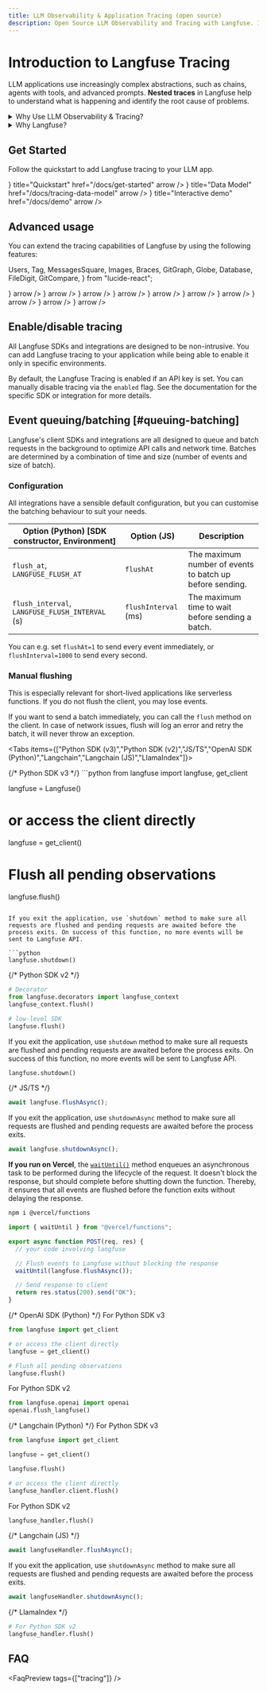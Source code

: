 ```yaml
---
title: LLM Observability & Application Tracing (open source)
description: Open Source LLM Observability and Tracing with Langfuse. Integrates with OpenAI, LlamaIndex, LangChain, Python Decorators and more.
---
```


# Introduction to Langfuse Tracing

LLM applications use increasingly complex abstractions, such as chains, agents with tools, and advanced prompts. **Nested traces** in Langfuse help to understand what is happening and identify the root cause of problems.

<details>
<summary>Why Use LLM Observability & Tracing?</summary>

- **Full context capture:** Track the complete execution flow including API calls, context, prompts, parallelism and more
- **Cost monitoring:** Track model usage and costs across your application
- **Quality insights:** Collect user feedback and identify low-quality outputs
- **Dataset creation:** Build high-quality datasets for fine-tuning and testing
- **Root cause analysis:** Quickly identify and debug issues in complex LLM applications

</details>

<details>
<summary>Why Langfuse?</summary>

- **Open source:** Fully open source with public API for custom integrations
- **Production optimized:** Designed with minimal performance overhead
- **Best-in-class SDKs:** Native SDKs for Python and JavaScript
- **Framework support:** Integrated with popular frameworks like OpenAI SDK, LangChain, and LlamaIndex
- **Multi-modal:** Support for tracing text, images and other modalities
- **Full platform:** Suite of tools for the complete LLM application development lifecycle

</details>


<TracingOverview />

## Get Started

Follow the quickstart to add Langfuse tracing to your LLM app.


<Cards num={3}>
  <Card
    icon={<Rocket size="24" />}
    title="Quickstart"
    href="/docs/get-started"
    arrow
  />
  <Card
    icon={<BookOpen size="24" />}
    title="Data Model"
    href="/docs/tracing-data-model"
    arrow
  />
  <Card
    icon={<Joystick size="24" />}
    title="Interactive demo"
    href="/docs/demo"
    arrow
  />
</Cards>

## Advanced usage

You can extend the tracing capabilities of Langfuse by using the following features:

  Users,
  Tag,
  MessagesSquare,
  Images,
  Braces,
  GitGraph,
  Globe,
  Database,
  FileDigit,
  GitCompare,
} from "lucide-react";

<Cards num={3}>
  <Card
    title="Sessions"
    href="/docs/tracing-features/sessions"
    icon={<MessagesSquare />}
    arrow
  />
  <Card
    title="Multi-Modality"
    href="/docs/tracing-features/multi-modality"
    icon={<Images />}
    arrow
  />
  <Card
    title="Users"
    href="/docs/tracing-features/users"
    icon={<Users />}
    arrow
  />
  <Card title="Tags" href="/docs/tracing-features/tags" icon={<Tag />} arrow />
  <Card
    title="Metadata"
    href="/docs/tracing-features/metadata"
    icon={<Braces />}
    arrow
  />
  <Card
    title="Releases & Versioning"
    href="/docs/tracing-features/releases-and-versioning"
    icon={<GitGraph />}
    arrow
  />
  <Card
    title="Trace URLs"
    href="/docs/tracing-features/url"
    icon={<Globe />}
    arrow
  />
  <Card
    title="Trace IDs & Distributed Tracing"
    href="/docs/tracing-features/trace-ids"
    icon={<FileDigit />}
    arrow
  />
  <Card
    title="Export traces"
    href="/docs/query-traces"
    icon={<Database />}
    arrow
  />
  <Card
    title="Agent Graphs"
    href="/docs/tracing-features/agent-graphs"
    icon={<GitCompare />}
    arrow
  />
</Cards>

## Enable/disable tracing

All Langfuse SDKs and integrations are designed to be non-intrusive. You can add Langfuse tracing to your application while being able to enable it only in specific environments.

By default, the Langfuse Tracing is enabled if an API key is set. You can manually disable tracing via the `enabled` flag. See the documentation for the specific SDK or integration for more details.

## Event queuing/batching [#queuing-batching]

Langfuse's client SDKs and integrations are all designed to queue and batch requests in the background to optimize API calls and network time. Batches are determined by a combination of time and size (number of events and size of batch).

### Configuration

All integrations have a sensible default configuration, but you can customise the batching behaviour to suit your needs.

| Option (Python) [SDK constructor, Environment]  | Option (JS)          | Description                                              |
| ----------------------------------------------- | -------------------- | -------------------------------------------------------- |
| `flush_at`, `LANGFUSE_FLUSH_AT`                 | `flushAt`            | The maximum number of events to batch up before sending. |
| `flush_interval`, `LANGFUSE_FLUSH_INTERVAL` (s) | `flushInterval` (ms) | The maximum time to wait before sending a batch.         |

You can e.g. set `flushAt=1` to send every event immediately, or `flushInterval=1000` to send every second.

### Manual flushing

<Callout type="info">
  This is especially relevant for short-lived applications like serverless
  functions. If you do not flush the client, you may lose events.
</Callout>

If you want to send a batch immediately, you can call the `flush` method on the client. In case of network issues, flush will log an error and retry the batch, it will never throw an exception.

<Tabs items={["Python SDK (v3)","Python SDK (v2)","JS/TS","OpenAI SDK (Python)","Langchain","Langchain (JS)","LlamaIndex"]}>

<Tab>
{/* Python SDK v3 */}
```python
from langfuse import langfuse, get_client

langfuse = Langfuse()

# or access the client directly
langfuse = get_client()

# Flush all pending observations
langfuse.flush()
```

If you exit the application, use `shutdown` method to make sure all requests are flushed and pending requests are awaited before the process exits. On success of this function, no more events will be sent to Langfuse API.

```python
langfuse.shutdown()
```

</Tab>

<Tab>
{/* Python SDK v2 */}

```python
# Decorator
from langfuse.decorators import langfuse_context
langfuse_context.flush()

# low-level SDK
langfuse.flush()
```

If you exit the application, use `shutdown` method to make sure all requests are flushed and pending requests are awaited before the process exits. On success of this function, no more events will be sent to Langfuse API.

```python
langfuse.shutdown()
```

</Tab>
<Tab>
{/* JS/TS */}

```javascript
await langfuse.flushAsync();
```

If you exit the application, use `shutdownAsync` method to make sure all requests are flushed and pending requests are awaited before the process exits.

```javascript
await langfuse.shutdownAsync();
```

**If you run on Vercel**, the [`waitUntil()`](https://vercel.com/docs/functions/functions-api-reference#waituntil) method enqueues an asynchronous task to be performed during the lifecycle of the request. It doesn't block the response, but should complete before shutting down the function. Thereby, it ensures that all events are flushed before the function exits without delaying the response.

```sh
npm i @vercel/functions
```

```javascript
import { waitUntil } from "@vercel/functions";

export async function POST(req, res) {
  // your code involving langfuse

  // Flush events to Langfuse without blocking the response
  waitUntil(langfuse.flushAsync());

  // Send response to client
  return res.status(200).send("OK");
}
```

</Tab>
<Tab>
{/* OpenAI SDK (Python) */}
For Python SDK v3

```python
from langfuse import get_client

# or access the client directly
langfuse = get_client()

# Flush all pending observations
langfuse.flush()
```

For Python SDK v2

```python
from langfuse.openai import openai
openai.flush_langfuse()
```

</Tab>
<Tab>
{/* Langchain (Python) */}
For Python SDK v3

```python
from langfuse import get_client

langfuse = get_client()

langfuse.flush()

# or access the client directly
langfuse_handler.client.flush()

```

For Python SDK v2

```python
langfuse_handler.flush()
```

</Tab>
<Tab>
{/* Langchain (JS) */}

```javascript
await langfuseHandler.flushAsync();
```

If you exit the application, use `shutdownAsync` method to make sure all requests are flushed and pending requests are awaited before the process exits.

```javascript
await langfuseHandler.shutdownAsync();
```

</Tab>
<Tab>
{/* LlamaIndex */}

```python
# For Python SDK v2
langfuse_handler.flush()
```

</Tab>
</Tabs>

## FAQ


<FaqPreview tags={["tracing"]} />
